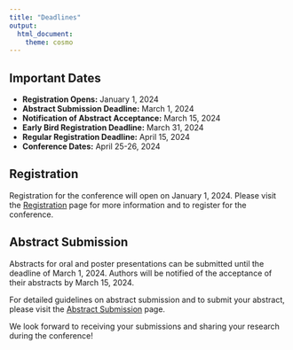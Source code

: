 ---
title: "Deadlines"
output:
  html_document:
    theme: cosmo
---

<style type="text/css">
h1.title {
  font-size: 36px;
  color: DarkRed;
  text-align: center;
}
</style>

## Important Dates 

- **Registration Opens:** January 1, 2024
- **Abstract Submission Deadline:** March 1, 2024
- **Notification of Abstract Acceptance:** March 15, 2024
- **Early Bird Registration Deadline:** March 31, 2024
- **Regular Registration Deadline:** April 15, 2024
- **Conference Dates:** April 25-26, 2024

## Registration

Registration for the conference will open on January 1, 2024. Please visit the [Registration](registration.html) page for more information and to register for the conference.

## Abstract Submission

Abstracts for oral and poster presentations can be submitted until the deadline of March 1, 2024. Authors will be notified of the acceptance of their abstracts by March 15, 2024.

For detailed guidelines on abstract submission and to submit your abstract, please visit the [Abstract Submission](abstract_submission.html) page.

We look forward to receiving your submissions and sharing your research during the conference!



